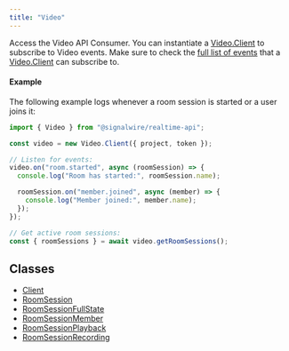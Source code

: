 ---
title: "Video"
---

Access the Video API Consumer. You can instantiate a [Video.Client](./video-client.mdx) to subscribe to Video events. Make sure to check the [full list of events](./video-client.mdx#events) that a [Video.Client](./video-client.mdx) can subscribe to.

#### Example

The following example logs whenever a room session is started or a user joins it:

```javascript
import { Video } from "@signalwire/realtime-api";

const video = new Video.Client({ project, token });

// Listen for events:
video.on("room.started", async (roomSession) => {
  console.log("Room has started:", roomSession.name);

  roomSession.on("member.joined", async (member) => {
    console.log("Member joined:", member.name);
  });
});

// Get active room sessions:
const { roomSessions } = await video.getRoomSessions();
```

## Classes

- [Client](./video-client.mdx)
- [RoomSession](./video-roomsession.mdx)
- [RoomSessionFullState](./video-roomsessionfullstate.md)
- [RoomSessionMember](./video-roomsessionmember.md)
- [RoomSessionPlayback](./video-roomsessionplayback.md)
- [RoomSessionRecording](./video-roomsessionrecording.md)
